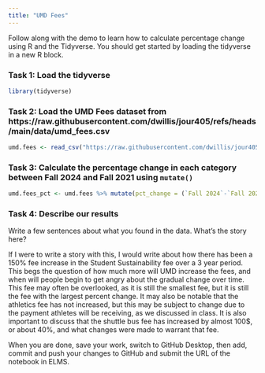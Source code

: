 ```yaml
---
title: "UMD Fees"
---
```


Follow along with the demo to learn how to calculate percentage change using R and the Tidyverse. You should get started by loading the tidyverse in a new R block.


### Task 1: Load the tidyverse
```r
library(tidyverse)

```



### Task 2: Load the UMD Fees dataset from https://raw.githubusercontent.com/dwillis/jour405/refs/heads/main/data/umd_fees.csv
```r
umd.fees <- read_csv("https://raw.githubusercontent.com/dwillis/jour405/refs/heads/main/data/umd_fees.csv")
```



### Task 3: Calculate the percentage change in each category between Fall 2024 and Fall 2021 using `mutate()`
```r
umd.fees_pct <- umd.fees %>% mutate(pct_change = (`Fall 2024`-`Fall 2021`)/`Fall 2021` * 100)
```



### Task 4: Describe our results

Write a few sentences about what you found in the data. What's the story here?

If I were to write a story with this, I would write about how there has been a 150% fee increase in the Student Sustainability fee over a 3 year period. This begs the question of how much more will UMD increase the fees, and when will people begin to get angry about the gradual change over time. This fee may often be overlooked, as it is still the smallest fee, but it is still the fee with the largest percent change. It may also be notable that the athletics fee has not increased, but this may be subject to change due to the payment athletes will be receiving, as we discussed in class. It is also important to discuss that the shuttle bus fee has increased by almost 100$, or about 40%, and what changes were made to warrant that fee. 




When you are done, save your work, switch to GitHub Desktop, then add, commit and push your changes to GitHub and submit the URL of the notebook in ELMS.
